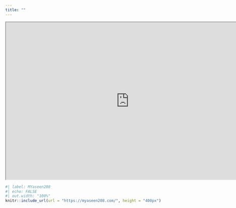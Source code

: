 ```yaml
---
title: ""
---
```

```{=html}
<iframe width = "780" height = "500" src = "https://myaseen208.com/" title = "https://myaseen208.com/"></iframe>
```

```r
#| label: MYaseen208
#| echo: FALSE
#| out.width: "100%"
knitr::include_url(url = "https://myaseen208.com/", height = "400px")
```


